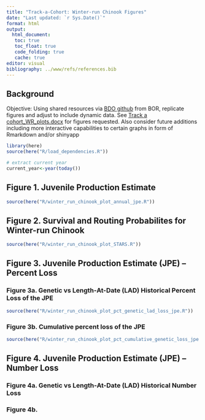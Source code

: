 ```yaml
---
title: "Track-a-Cohort: Winter-run Chinook Figures"
date: "Last updated: `r Sys.Date()`"
format: html
output:
  html_document: 
   toc: true
   toc_float: true
   code_folding: true
   cache: true 
editor: visual
bibliography: ../www/refs/references.bib
---
```


## Background

Objective: Using shared resources via [BDO github](https://github.com/BDO-Science/track-a-cohort) from BOR, replicate figures and adjust to include dynamic data. See [Track a cohort_WR_plots.docx](https://github.com/BDO-Science/track-a-cohort/blob/main/Track%20a%20Cohort_WR_plots.docx) for figures requested. Also consider future additions including more interactive capabilities to certain graphs in form of Rmarkdown and/or shinyapp

```r
library(here)
source(here("R/load_dependencies.R"))

# extract current year
current_year<-year(today())
```

## Figure 1. Juvenile Production Estimate

```r
source(here("R/winter_run_chinook_plot_annual_jpe.R"))
```

## Figure 2. Survival and Routing Probabilites for Winter-run Chinook

```r
source(here("R/winter_run_chinook_plot_STARS.R"))
```

## Figure 3. Juvenile Production Estimate (JPE) – Percent Loss

### Figure 3a. Genetic vs Length-At-Date (LAD) Historical Percent Loss of the JPE

```r
source(here("R/winter_run_chinook_plot_pct_genetic_lad_loss_jpe.R"))
```

### Figure 3b. Cumulative percent loss of the JPE

```r
source(here("R/winter_run_chinook_plot_pct_cumulative_genetic_loss_jpe.R"))
```

## Figure 4. Juvenile Production Estimate (JPE) – Number Loss

### Figure 4a. Genetic vs Length-At-Date (LAD) Historical Number Loss 

### Figure 4b. 
